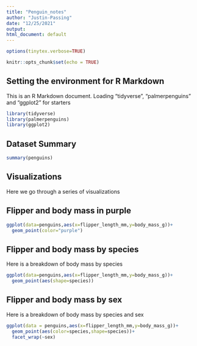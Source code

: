 ---
title: "Penguin_notes"
author: "Justin-Passing"
date: "12/25/2021"
output:
html_document: default
---

```{r, include=FALSE}
options(tinytex.verbose=TRUE)
```


```{r setup, include=FALSE}
knitr::opts_chunk$set(echo = TRUE)
```

## Setting the environment for R Markdown

This is an R Markdown document. Loading "tidyverse", "palmerpenguins" and "ggplot2" for starters

```{r loading packages}
library(tidyverse)
library(palmerpenguins)
library(ggplot2)
```

## Dataset Summary

```{r penguins}
summary(penguins)
```

## Visualizations
Here we go through a series of visualizations

## Flipper and body mass in purple
```{r flipper and body mass in purple}

ggplot(data=penguins,aes(x=flipper_length_mm,y=body_mass_g))+
  geom_point(color="purple")
```

## Flipper and body mass by species
Here is a breakdown of body mass by species

```{r species}
ggplot(data=penguins,aes(x=flipper_length_mm,y=body_mass_g))+
  geom_point(aes(shape=species))
```

## Flipper and body mass by sex
Here is a breakdown of body mass by species and sex

```{r}
ggplot(data = penguins,aes(x=flipper_length_mm,y=body_mass_g))+
  geom_point(aes(color=species,shape=species))+
  facet_wrap(~sex)
```